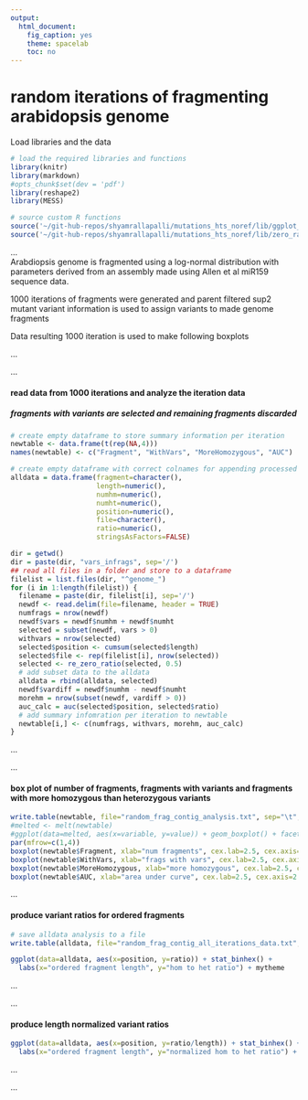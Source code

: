 ```yaml
---
output:
  html_document:
    fig_caption: yes
    theme: spacelab
    toc: no
---
```

# **random iterations of fragmenting arabidopsis genome**

Load libraries and the data
```r
# load the required libraries and functions
library(knitr)
library(markdown)
#opts_chunk$set(dev = 'pdf')
library(reshape2)
library(MESS)

# source custom R functions
source('~/git-hub-repos/shyamrallapalli/mutations_hts_noref/lib/ggplot_theme.R')
source('~/git-hub-repos/shyamrallapalli/mutations_hts_noref/lib/zero_ratio_adj.R')

```

...     
Arabdiopsis genome is fragmented using a log-normal distribution with parameters derived from an assembly made using Allen et al miR159 sequence data.

1000 iterations of fragments were generated and parent filtered sup2 mutant variant information is used to assign variants to made genome fragments

Data resulting 1000 iteration is used to make following boxplots

...  		

...

#### read data from 1000 iterations and analyze the iteration data
##### fragments with variants are selected and remaining fragments discarded

```r

# create empty dataframe to store summary information per iteration
newtable <- data.frame(t(rep(NA,4)))
names(newtable) <- c("Fragment", "WithVars", "MoreHomozygous", "AUC")

# create empty dataframe with correct colnames for appending processed data
alldata = data.frame(fragment=character(), 
                     length=numeric(), 
                     numhm=numeric(), 
                     numht=numeric(), 
                     position=numeric(), 
                     file=character(), 
                     ratio=numeric(), 
                     stringsAsFactors=FALSE)

dir = getwd()
dir = paste(dir, "vars_infrags", sep='/')
## read all files in a folder and store to a dataframe
filelist = list.files(dir, "^genome_")
for (i in 1:length(filelist)) {
  filename = paste(dir, filelist[i], sep='/')
  newdf <- read.delim(file=filename, header = TRUE)
  numfrags = nrow(newdf)
  newdf$vars = newdf$numhm + newdf$numht
  selected = subset(newdf, vars > 0)
  withvars = nrow(selected)
  selected$position <- cumsum(selected$length)
  selected$file <- rep(filelist[i], nrow(selected))
  selected <- re_zero_ratio(selected, 0.5)
  # add subset data to the alldata
  alldata = rbind(alldata, selected)
  newdf$vardiff = newdf$numhm - newdf$numht
  morehm = nrow(subset(newdf, vardiff > 0))
  auc_calc = auc(selected$position, selected$ratio)
  # add summary infomration per iteration to newtable 
  newtable[i,] <- c(numfrags, withvars, morehm, auc_calc)
}


```

...

...


#### box plot of number of fragments, fragments with variants and fragments with more homozygous than heterozygous variants

```r

write.table(newtable, file="random_frag_contig_analysis.txt", sep="\t", row.names = FALSE)
#melted <- melt(newtable)
#ggplot(data=melted, aes(x=variable, y=value)) + geom_boxplot() + facet_grid(variable ~ ., scales="free")
par(mfrow=c(1,4))
boxplot(newtable$Fragment, xlab="num fragments", cex.lab=2.5, cex.axis=2.5)
boxplot(newtable$WithVars, xlab="frags with vars", cex.lab=2.5, cex.axis=2.5)
boxplot(newtable$MoreHomozygous, xlab="more homozygous", cex.lab=2.5, cex.axis=2.5)
boxplot(newtable$AUC, xlab="area under curve", cex.lab=2.5, cex.axis=2.5)

```


...


#### produce variant ratios for ordered fragments

```r

# save alldata analysis to a file
write.table(alldata, file="random_frag_contig_all_iterations_data.txt", sep="\t", row.names = FALSE)

ggplot(data=alldata, aes(x=position, y=ratio)) + stat_binhex() +
  labs(x="ordered fragment length", y="hom to het ratio") + mytheme

```


...

...

#### produce length normalized variant ratios

```r

ggplot(data=alldata, aes(x=position, y=ratio/length)) + stat_binhex() +
  labs(x="ordered fragment length", y="normalized hom to het ratio") + mytheme

```

...

...
